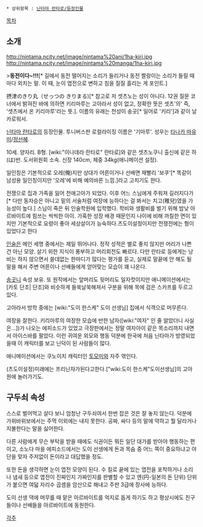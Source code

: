  * 상위항목 : [[닌타마 란타로/등장인물]]

[[목차]]

== 소개 == 
http://nintama.ncity.net/image/nintama%20ani/1ha-kiri.jpg
http://nintama.ncity.net/image/nintama%20manga/1ha-kiri.jpg

>'''동전이다~!!!'''[* 길에서 동전 떨어지는 소리가 들리거나 동전 짤랑이는 소리가 들릴 때마다 외치는 말. 이 때, 눈이 엽전으로 변하고 침을 질질 흘리는 게 포인트.]

摂津のきり丸（せっつの きりまる)[* 참고로 저 셋츠노는 성이 아니다. 12권 질문 코너에서 밝혀진 바에 의하면 키리마루는 고아라서 성이 없고, 정확한 뜻은 셋츠'의' 즉, '셋츠에서 온 키리마루'라는 뜻.]. 이름의 유래는 천성이 송곳[* 일어로 '키리']과 같이 날카로워서.

[[닌타마 란타로]]의 등장인물. 투니버스판 로컬라이징 이름은 '기마루'. 성우는 [[타나카 마유미]]/[[정선혜]].

10세. 양자리. B형. [wiki:"이나데라 란타로" 란타로]와 같은 셋츠노쿠니 출신에 같은 하(は)반. 도서위원회 소속. 신장 140cm, 체중 34kg(애니메이션 설정).

일인칭은 기본적으로 오레(俺)지만 상대가 어른이거나 선배면 재빨리 '보쿠'[* 똑같이 남성용 일인칭이지만 '오레'에 비해 예의바른 느낌.]라고 고치기도 한다.

전쟁으로 집과 가족을 잃어 천애고아가 되었다. 이후 어느 스님에게 주워져 길러지다가[* 다만 동자승은 아니고 밑의 서술처럼 여장에 능하다는 걸 봐서는 치고(稚兒)였을 가능성이 높다.] 스님이 죽은 뒤 인술학원에 입학했다. 학비와 생활비를 벌기 위해 밤낮 아르바이트에 힘쓰는 씩씩한 아이. 가혹한 성장 배경 때문인지 나이에 비해 까칠한 면이 있지만 기본적으로 요령이 좋아 세상살이가 능숙하다.츠도이설정이지만 전쟁전에는 형이 있었다고 한다

[[인술]]은 메인 세명 중에서는 제일 뛰어나다. 정작 성적은 별로 좋지 않지만 머리가 나쁜 건 아닌 모양. 살기 위한 지식이 풍부하고 머리회전도 빠르다. 다만 란타로 등에게는 낭비는 하지 않으면서 쓸데없는 한마디가 많다는 평가를 듣고, 실제로 말끝에 안 해도 될 말을 해서 주변 어른이나 선배들에게 얻어맞는 모습이 꽤 나온다.

[[송곳니]] 속성 보유. 또 원작에서는 앞머리도 뒷머리도 일자컷이지만 애니메이션에서는 [카토 단조| 단조]와 비슷하게 들쑥날쑥해져서 구분을 위해 목에 검은 스카프를 두르고 있다.

고아라서 방학 중에는 [wiki:"도이 한스케" 도이 선생님] 집에서 식객으로 머무른다.

여장을 잘한다. 키리마루의 여장한 모습에 반한 남자([wiki:"여자" 인 줄 알았더니 사실은...])가 나오는 에피소드가 있었고 극장판에서는 정말 여자아이 같은 목소리까지 내면서 아이스바를 팔았다. 이런 귀여운 외모와 행동 덕분에 한국에 처음 닌타마가 방영되었을때 이 캐릭터를 보고 닌덕이 된 사람들이 많다.

애니메이션에서는 쿠노이치 캐릭터인 [[토모미]]와 자주 엮인다.

(츠도이설정)미래에는 프리닌자가된다고한다.["wiki:도이 한스케"도이선생님]의 고아원에 놀러가기도.


== 구두쇠 속성 ==
스스로 벌어먹고 살다 보니 엄청난 구두쇠여서 한번 잡은 것은 잘 놓지 않는다. 덕분에 가위바위보에서는 주먹 이외에는 내지 못한다. 공짜, 싸다 등의 말에 약하고 뭘 달라거나 지불한다는 말을 싫어한다. 

다른 사람에게 무슨 부탁을 받을 때에도 식권이든 뭐든 일단 대가를 받아야 행동하는 편이고, 소노다 마을 에피소드에서는 도이 선생에게 돈과 목숨 중 어느 쪽이 중요하냐고 야단을 맞자 주저없이 돈이라고 대답했을 정도.

또한 돈을 생각하면 눈이 엽전 모양이 된다. 수 킬로 끝에 있는 엽전을 포착하거나 소리나 냄새 등으로 엽전이 진짜인지 가짜인지를 판별할 수 있고 엔(円-일본의 돈 단위) 단위가 붙으면 여덟 자리수 곱셈을 암산으로 해내고 주판 3급에 장사에 능하다.

도이 선생 댁에 머무를 때 맡은 아르바이트를 억지로 돕게 하기도 하고 평상시에도 친구들이나 선배들을 아르바이트에 동원한다.

[[각주]]

